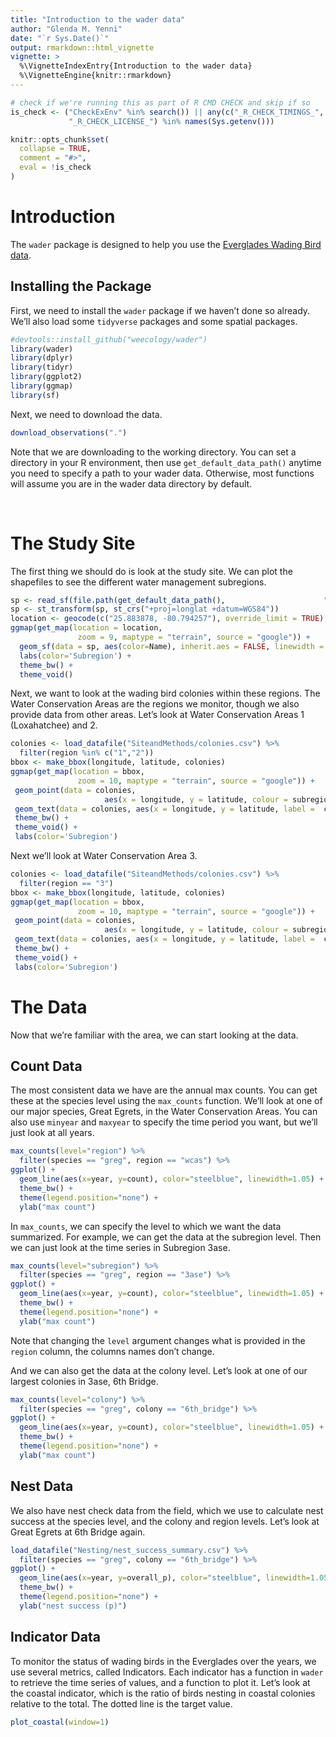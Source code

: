 ```yaml
---
title: "Introduction to the wader data"
author: "Glenda M. Yenni"
date: "`r Sys.Date()`"
output: rmarkdown::html_vignette
vignette: >
  %\VignetteIndexEntry{Introduction to the wader data}
  %\VignetteEngine{knitr::rmarkdown}
---
```


```r
# check if we're running this as part of R CMD CHECK and skip if so
is_check <- ("CheckExEnv" %in% search()) || any(c("_R_CHECK_TIMINGS_",
             "_R_CHECK_LICENSE_") %in% names(Sys.getenv()))

knitr::opts_chunk$set(
  collapse = TRUE,
  comment = "#>",
  eval = !is_check
)
```

# Introduction

The `wader` package is designed to help you use the [Everglades Wading Bird data](https://github.com/weecology/EvergladesWadingBird).

## Installing the Package

First, we need to install the `wader` package if we haven't done so already. We'll also load some `tidyverse` packages and some spatial packages.

```r
#devtools::install_github("weecology/wader")
library(wader)
library(dplyr)
library(tidyr)
library(ggplot2)
library(ggmap)
library(sf)
```

Next, we need to download the data.

```r
download_observations(".")
```
Note that we are downloading to the working directory. You can set a directory in your R environment, then use `get_default_data_path()` anytime you need to specify a path to your wader data. Otherwise, most functions will assume you are in the wader data directory by default.

<br/>

# The Study Site

The first thing we should do is look at the study site. We can plot the shapefiles to see the different water management subregions.

```r
sp <- read_sf(file.path(get_default_data_path(),                      "EvergladesWadingBird/SiteandMethods/regions/subregions.shp"))
sp <- st_transform(sp, st_crs("+proj=longlat +datum=WGS84"))
location <- geocode(c("25.883878, -80.794257"), override_limit = TRUE) + c(-.1,.35)
ggmap(get_map(location = location, 
               zoom = 9, maptype = "terrain", source = "google")) +
  geom_sf(data = sp, aes(color=Name), inherit.aes = FALSE, linewidth = 1.1, alpha=0) +
  labs(color='Subregion') +
  theme_bw() +
  theme_void()
```

Next, we want to look at the wading bird colonies within these regions. The Water Conservation Areas are the regions we monitor, though we also provide data from other areas.
Let's look at Water Conservation Areas 1 (Loxahatchee) and 2.

```r
colonies <- load_datafile("SiteandMethods/colonies.csv") %>%
  filter(region %in% c("1","2"))
bbox <- make_bbox(longitude, latitude, colonies)
ggmap(get_map(location = bbox, 
               zoom = 10, maptype = "terrain", source = "google")) +
 geom_point(data = colonies, 
                     aes(x = longitude, y = latitude, colour = subregion), size=.9) +
 geom_text(data = colonies, aes(x = longitude, y = latitude, label =  colony), size=1.2, hjust=0, vjust=0) +
 theme_bw() +
 theme_void() +
 labs(color='Subregion')
```
Next we'll look at Water Conservation Area 3.

```r
colonies <- load_datafile("SiteandMethods/colonies.csv") %>%
  filter(region == "3")
bbox <- make_bbox(longitude, latitude, colonies)
ggmap(get_map(location = bbox, 
               zoom = 10, maptype = "terrain", source = "google")) +
 geom_point(data = colonies, 
                     aes(x = longitude, y = latitude, colour = subregion), size=.9) +
 geom_text(data = colonies, aes(x = longitude, y = latitude, label =  colony), size=1.2, hjust=0, vjust=0) +
 theme_bw() +
 theme_void() +
 labs(color='Subregion')
```
# The Data

Now that we're familiar with the area, we can start looking at the data.

## Count Data

The most consistent data we have are the annual max counts. You can get these at the species level using the `max_counts` function. We'll look at one of our major species, Great Egrets, in the Water Conservation Areas. You can also use `minyear` and `maxyear` to specify the time period you want, but we'll just look at all years. 

```r
max_counts(level="region") %>%
  filter(species == "greg", region == "wcas") %>%
ggplot() +
  geom_line(aes(x=year, y=count), color="steelblue", linewidth=1.05) +
  theme_bw() +
  theme(legend.position="none") +
  ylab("max count")
```
In `max_counts`, we can specify the level to which we want the data summarized. For example, we can get the data at the subregion level. Then we can just look at the time series in Subregion 3ase.

```r
max_counts(level="subregion") %>%
  filter(species == "greg", region == "3ase") %>%
ggplot() +
  geom_line(aes(x=year, y=count), color="steelblue", linewidth=1.05) +
  theme_bw() +
  theme(legend.position="none") +
  ylab("max count")
```
Note that changing the `level` argument changes what is provided in the `region` column, the columns names don't change.

And we can also get the data at the colony level. Let's look at one of our largest colonies in 3ase, 6th Bridge.

```r
max_counts(level="colony") %>%
  filter(species == "greg", colony == "6th_bridge") %>%
ggplot() +
  geom_line(aes(x=year, y=count), color="steelblue", linewidth=1.05) +
  theme_bw() +
  theme(legend.position="none") +
  ylab("max count")
```

## Nest Data

We also have nest check data from the field, which we use to calculate nest success at the species level, and the colony and region levels. Let's look at Great Egrets at 6th Bridge again. 

```r
load_datafile("Nesting/nest_success_summary.csv") %>%
  filter(species == "greg", colony == "6th_bridge") %>%
ggplot() +
  geom_line(aes(x=year, y=overall_p), color="steelblue", linewidth=1.05) +
  theme_bw() +
  theme(legend.position="none") +
  ylab("nest success (p)")
```

## Indicator Data

To monitor the status of wading birds in the Everglades over the years, we use several metrics, called Indicators. Each indicator has a function in `wader` to retrieve the time series of values, and a function to plot it. Let's look at the coastal indicator, which is the ratio of birds nesting in coastal colonies relative to the total. The dotted line is the target value.

```r
plot_coastal(window=1)
```

